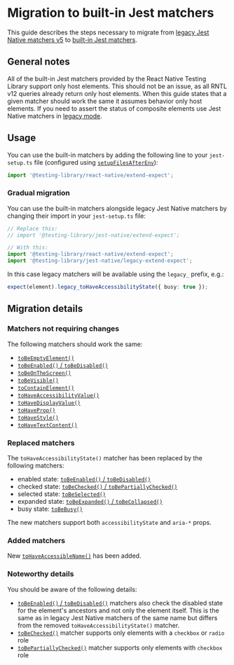 # Migration to built-in Jest matchers

This guide describes the steps necessary to migrate from [legacy Jest Native matchers v5](https://github.com/testing-library/jest-native) to [built-in Jest matchers](api/jest-matchers).

## General notes

All of the built-in Jest matchers provided by the React Native Testing Library support only host elements. This should not be an issue, as all RNTL v12 queries already return only host elements. When this guide states that a given matcher should work the same it assumes behavior only host elements. If you need to assert the status of composite elements use Jest Native matchers in [legacy mode](#gradual-migration).

## Usage

You can use the built-in matchers by adding the following line to your `jest-setup.ts` file (configured using [`setupFilesAfterEnv`](https://jestjs.io/docs/configuration#setupfilesafterenv-array)):

```ts
import '@testing-library/react-native/extend-expect';
```

### Gradual migration

You can use the built-in matchers alongside legacy Jest Native matchers by changing their import in your `jest-setup.ts` file:

```ts
// Replace this:
// import '@testing-library/jest-native/extend-expect';

// With this:
import '@testing-library/react-native/extend-expect';
import '@testing-library/jest-native/legacy-extend-expect';
```

In this case legacy matchers will be available using the `legacy_` prefix, e.g.:

```ts
expect(element).legacy_toHaveAccessibilityState({ busy: true });
```

## Migration details

### Matchers not requiring changes

The following matchers should work the same:

- [`toBeEmptyElement()`](api/jest-matchers#tobeemptyelement)
- [`toBeEnabled()` / `toBeDisabled()`](api/jest-matchers#tobeenabled)
- [`toBeOnTheScreen()`](api/jest-matchers#tobeonthescreen)
- [`toBeVisible()`](api/jest-matchers#tobevisible)
- [`toContainElement()`](api/jest-matchers#tocontainelement)
- [`toHaveAccessibilityValue()`](api/jest-matchers#tohaveaccessibilityvalue)
- [`toHaveDisplayValue()`](api/jest-matchers#tohavedisplayvalue)
- [`toHaveProp()`](api/jest-matchers#tohaveprop)
- [`toHaveStyle()`](api/jest-matchers#tohavestyle)
- [`toHaveTextContent()`](api/jest-matchers#tohavetextcontent)

### Replaced matchers

The `toHaveAccessibilityState()` matcher has been replaced by the following matchers:

- enabled state: [`toBeEnabled()` / `toBeDisabled()`](api/jest-matchers#tobeenabled)
- checked state: [`toBeChecked()` / `toBePartiallyChecked()`](api/jest-matchers#tobechecked)
- selected state: [`toBeSelected()`](api/jest-matchers#tobeselected)
- expanded state: [`toBeExpanded()` / `toBeCollapsed()`](api/jest-matchers#tobeexpanded)
- busy state: [`toBeBusy()`](api/jest-matchers#tobebusy)

The new matchers support both `accessibilityState` and `aria-*` props.

### Added matchers

New [`toHaveAccessibleName()`](api/jest-matchers#tohaveaccessiblename) has been added.

### Noteworthy details

You should be aware of the following details:

- [`toBeEnabled()` / `toBeDisabled()`](api/jest-matchers#tobeenabled) matchers also check the disabled state for the element's ancestors and not only the element itself. This is the same as in legacy Jest Native matchers of the same name but differs from the removed `toHaveAccessibilityState()` matcher.
- [`toBeChecked()`](api/jest-matchers#tobechecked) matcher supports only elements with a `checkbox` or `radio` role
- [`toBePartiallyChecked()`](api/jest-matchers#tobechecked) matcher supports only elements with `checkbox` role
